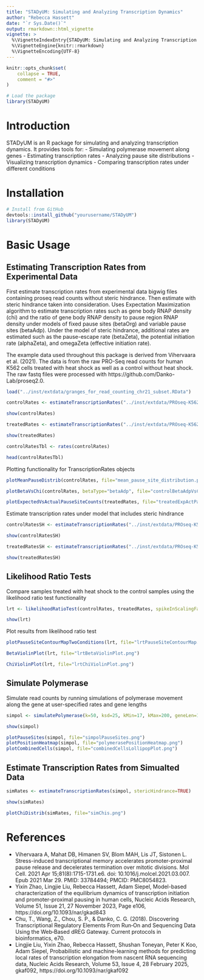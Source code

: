 ```yaml
---
title: "STADyUM: Simulating and Analyzing Transcription Dynamics"
author: "Rebecca Hassett"
date: "`r Sys.Date()`"
output: rmarkdown::html_vignette
vignette: >
  %\VignetteIndexEntry{STADyUM: Simulating and Analyzing Transcription Dynamics}
  %\VignetteEngine{knitr::rmarkdown}
  %\VignetteEncoding{UTF-8}
---
```


```r
knitr::opts_chunk$set(
    collapse = TRUE,
    comment = "#>"
)
```

```r
# Load the package
library(STADyUM)
```

# Introduction

STADyUM is an R package for simulating and analyzing transcription dynamics. 
It provides tools for:
- Simulating polymerase movement along genes
- Estimating transcription rates
- Analyzing pause site distributions
- Visualizing transcription dynamics
- Comparing transcription rates under different conditions

# Installation

```r
# Install from GitHub
devtools::install_github("yourusername/STADyUM")
library(STADyUM)
```

# Basic Usage

## Estimating Transcription Rates from Experimental Data

First estimate transcription rates from experimental data bigwig files containing proseq read counts without steric hindrance. Then estimate with steric hindrance taken into consideration. Uses Expectation Maximization algorithm to estimate transcription rates such as gene body RNAP density (chi) and the ratio of gene body RNAP density to pause region RNAP density under models of fixed pause sites (betaOrg) and variable pause sites (betaAdp). Under the model of steric hindrance, additional rates are estimated such as the pause-escape rate (betaZeta), the potential initiation rate (alphaZeta), and omegaZeta (effective initiation rate).

The example data used throughout this package is derived from Vihervaara et al. (2021). The data is from the raw PRO-Seq read counts for human K562 cells treated with heat shock as well as a control without heat shock. The raw fastq files were processed with https://github.com/Danko-Lab/proseq2.0. 

```r
load("../inst/extdata/granges_for_read_counting_chr21_subset.RData")

controlRates <- estimateTranscriptionRates("../inst/extdata/PROseq-K562-vihervaara-control-SE_plus_chr21_subset.bw", "../inst/extdata/PROseq-K562-vihervaara-control-SE_minus_chr21_subset.bw", bw_pause_21_subset, bw_gb_21_subset, "Control")

show(controlRates)

treatedRates <- estimateTranscriptionRates("../inst/extdata/PROseq-K562-vihervaara-treated-SE_plus_chr21_subset.bw", "../inst/extdata/PROseq-K562-vihervaara-control-SE_minus_chr21_subset.bw", bw_pause_21_subset, bw_gb_21_subset, "Treated")

show(treatedRates)

controlRatesTbl <- rates(controlRates)

head(controlRatesTbl)
```

Plotting functionality for TranscriptionRates objects

```r
plotMeanPauseDistrib(controlRates, file="mean_pause_site_distribution.png")

plotBetaVsChi(controlRates, betaType="betaAdp", file="controlBetaAdpVsChi.png")

plotExpectedVsActualPauseSiteCounts(treatedRates, file="treatedExpActPauseSites.png")
```

Estimate transcription rates under model that includes steric hindrance
```r
controlRatesSH <- estimateTranscriptionRates("../inst/extdata/PROseq-K562-vihervaara-control-SE_plus_chr21_subset.bw", "../inst/extdata/PROseq-K562-vihervaara-control-SE_minus_chr21_subset.bw", bw_pause_21_subset, bw_gb_21_subset, "Control", stericHindrance=TRUE, omegaScale=12.3768278981277)

show(controlRatesSH)

treatedRatesSH <- estimateTranscriptionRates("../inst/extdata/PROseq-K562-vihervaara-treated-SE_plus_chr21_subset.bw", "../inst/extdata/PROseq-K562-vihervaara-control-SE_minus_chr21_subset.bw", bw_pause_21_subset, bw_gb_21_subset, "Treated", stericHindrance=TRUE, omegaScale=11.0318379571379)

show(treatedRatesSH)
```


## Likelihood Ratio Tests

Compare samples treated with heat shock to the control samples using the likelihood ratio test functionality
```r
lrt <- likelihoodRatioTest(controlRates, treatedRates, spikeInScalingFactor="../inst/extdata/spikein_scaling_factor.csv")

show(lrt)
```

Plot results from likelihood ratio test
```r

plotPauseSiteContourMapTwoConditions(lrt, file="lrtPauseSiteContourMap.png")

BetaViolinPlot(lrt, file="lrtBetaViolinPlot.png")

ChiViolinPlot(lrt, file="lrtChiViolinPlot.png")
```

## Simulate Polymerase
Simulate read counts by running simulations of polymerase movement along the gene at user-specified rates and gene lengths

```r
simpol <- simulatePolymerase(k=50, ksd=25, kMin=17, kMax=200, geneLen=1950, alpha=2, beta=0.5, zeta=2000, zetaSd=1000, zetaMin=1500, zetaMax=2500, cellNum=1000, polSize=33, addSpace=17, time=40, timesToRecord=c(10, 20, 30))

show(simpol)

plotPauseSites(simpol, file="simpolPauseSites.png")
plotPositionHeatmap(simpol, file="polymerasePositionHeatmap.png")
plotCombinedCells(simpol, file="combinedCellsLollipopPlot.png")
```

## Estimate Transcription Rates from Simualted Data
```r
simRates <- estimateTranscriptionRates(simpol, stericHindrance=TRUE)

show(simRates)

plotChiDistrib(simRates, file="simChis.png")
```


# References
- Vihervaara A, Mahat DB, Himanen SV, Blom MAH, Lis JT, Sistonen L. Stress-induced transcriptional memory accelerates promoter-proximal pause release and decelerates termination over mitotic divisions. Mol Cell. 2021 Apr 15;81(8):1715-1731.e6. doi: 10.1016/j.molcel.2021.03.007. Epub 2021 Mar 29. PMID: 33784494; PMCID: PMC8054823.
- Yixin Zhao, Lingjie Liu, Rebecca Hassett, Adam Siepel, Model-based characterization of the equilibrium dynamics of transcription initiation and promoter-proximal pausing in human cells, Nucleic Acids Research, Volume 51, Issue 21, 27 November 2023, Page e106, https://doi.org/10.1093/nar/gkad843
- Chu, T., Wang, Z., Chou, S. P., & Danko, C. G. (2018). Discovering Transcriptional Regulatory Elements From Run‐On and Sequencing Data Using the Web‐Based dREG Gateway. Current protocols in bioinformatics, e70.
- Lingjie Liu, Yixin Zhao, Rebecca Hassett, Shushan Toneyan, Peter K Koo, Adam Siepel, Probabilistic and machine-learning methods for predicting local rates of transcription elongation from nascent RNA sequencing data, Nucleic Acids Research, Volume 53, Issue 4, 28 February 2025, gkaf092, https://doi.org/10.1093/nar/gkaf092